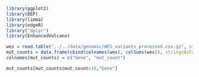 ```r
library(ggplot2)
library(DEP)
library(limma)
library(edgeR)
library("dplyr")
library(EnhancedVolcano)
```

```r
wes = read.table("../../data/genomic/WES_variants_processed.csv.gz", stringsAsFactors = F, sep = ",", header = T, check.names = F, row.names = 1)
mut_counts = data.frame(cbind(colnames(wes), colSums(wes)), stringsAsFactors = F)
colnames(mut_counts) = c("Gene", "mut_count")
```

```r
mut_counts[mut_counts$mut_count>10,"Gene"]
```

